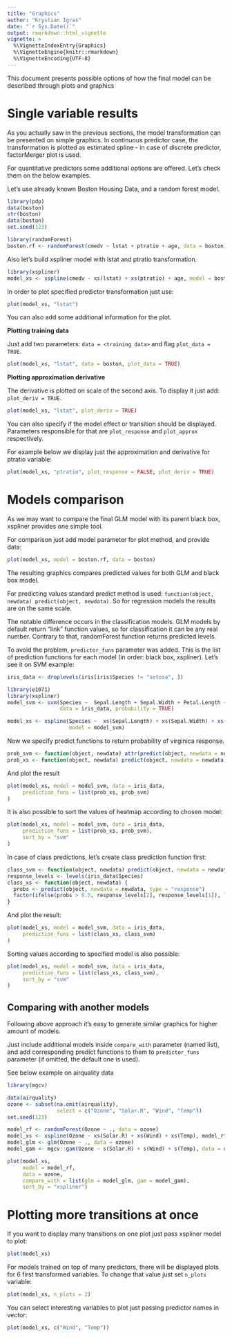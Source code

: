 ```yaml
---
title: "Graphics"
author: "Krystian Igras"
date: "`r Sys.Date()`"
output: rmarkdown::html_vignette
vignette: >
  %\VignetteIndexEntry{Graphics}
  %\VignetteEngine{knitr::rmarkdown}
  %\VignetteEncoding{UTF-8}
---
```


This document presents possible options of how the final model can be described through plots and graphics

# Single variable results

As you actually saw in the previous sections, the model transformation can be presented on simple graphics.
In continuous predictor case, the transformation is plotted as estimated spline - in case of discrete predictor, factorMerger plot is used.

For quantitative predictors some additional options are offered. Let's check them on the below examples.

Let's use already known Boston Housing Data, and a random forest model.
```r
library(pdp)
data(boston)
str(boston)
data(boston)
set.seed(123)

library(randomForest)
boston.rf <- randomForest(cmedv ~ lstat + ptratio + age, data = boston)
```

Also let's build xspliner model with lstat and ptratio transformation.
```r
library(xspliner)
model_xs <- xspline(cmedv ~ xs(lstat) + xs(ptratio) + age, model = boston.rf)
```

In order to plot specified predictor transformation just use:
```r
plot(model_xs, "lstat")
```

You can also add some additional information for the plot.

**Plotting training data**

Just add two parameters: `data = <training data>` and flag `plot_data = TRUE`.
```r
plot(model_xs, "lstat", data = boston, plot_data = TRUE)
```

**Plotting approximation derivative**

The derivative is plotted on scale of the second axis. To display it just add: `plot_deriv = TRUE`.
```r
plot(model_xs, "lstat", plot_deriv = TRUE)
```

You can also specify if the model effect or transition should be displayed. Parameters responsible for that are `plot_response` and `plot_approx` respectively.

For example below we display just the approximation and derivative for ptratio variable:
```r
plot(model_xs, "ptratio", plot_response = FALSE, plot_deriv = TRUE)
```

# Models comparison

As we may want to compare the final GLM model with its parent black box, xspliner provides one simple tool.

For comparison just add model parameter for plot method, and provide data:
```r
plot(model_xs, model = boston.rf, data = boston)
```

The resulting graphics compares predicted values for both GLM and black box model.

For predicting values standard predict method is used: `function(object, newdata) predict(object, newdata)`.
So for regression models the results are on the same scale.

The notable difference occurs in the classification models. GLM models by default return "link" function values, so for classification it can be any real number. Contrary to that, randomForest function returns predicted levels.

To avoid the problem, `predictor_funs` parameter was added. This is the list of prediction functions for each model (in order: black box, xspliner). Let's see it on SVM example:

```r
iris_data <- droplevels(iris[iris$Species != "setosa", ])

library(e1071) 
library(xspliner)
model_svm <- svm(Species ~  Sepal.Length + Sepal.Width + Petal.Length + Petal.Width, 
                 data = iris_data, probability = TRUE)

model_xs <- xspline(Species ~  xs(Sepal.Length) + xs(Sepal.Width) + xs(Petal.Length) + xs(Petal.Width),
                    model = model_svm)
```

Now we specify predict functions to return probability of virginica response.
```r
prob_svm <- function(object, newdata) attr(predict(object, newdata = newdata, probability = TRUE), "probabilities")[, 2]
prob_xs <- function(object, newdata) predict(object, newdata = newdata, type = "response")
```

And plot the result
```r
plot(model_xs, model = model_svm, data = iris_data,
     prediction_funs = list(prob_xs, prob_svm)
)  
```

It is also possible to sort the values of heatmap according to chosen model:

```r
plot(model_xs, model = model_svm, data = iris_data,
     prediction_funs = list(prob_xs, prob_svm),
     sort_by = "svm"
)  
```

In case of class predictions, let's create class prediction function first:
```r
class_svm <- function(object, newdata) predict(object, newdata = newdata)
response_levels <- levels(iris_data$Species)
class_xs <- function(object, newdata) {
  probs <- predict(object, newdata = newdata, type = "response")
  factor(ifelse(probs > 0.5, response_levels[2], response_levels[1]), levels = response_levels)
}
```

And plot the result:
```r
plot(model_xs, model = model_svm, data = iris_data,
     prediction_funs = list(class_xs, class_svm)
)  
```

Sorting values according to specified model is also possible:

```r
plot(model_xs, model = model_svm, data = iris_data,
     prediction_funs = list(class_xs, class_svm),
     sort_by = "svm"
)  
```

## Comparing with another models

Following above approach it's easy to generate similar graphics for higher amount of models.

Just include additional models inside `compare_with` parameter (named list), and add corresponding predict functions to them to `predictor_funs` parameter (if omitted, the default one is used).

See below example on airquality data
```r
library(mgcv)

data(airquality)
ozone <- subset(na.omit(airquality),
                select = c("Ozone", "Solar.R", "Wind", "Temp"))
set.seed(123)

model_rf <- randomForest(Ozone ~ ., data = ozone)
model_xs <- xspline(Ozone ~ xs(Solar.R) + xs(Wind) + xs(Temp), model_rf, data = ozone)
model_glm <- glm(Ozone ~ ., data = ozone)
model_gam <- mgcv::gam(Ozone ~ s(Solar.R) + s(Wind) + s(Temp), data = ozone)

plot(model_xs, 
     model = model_rf, 
     data = ozone, 
     compare_with = list(glm = model_glm, gam = model_gam),
     sort_by = "xspliner")
```

# Plotting more transitions at once

If you want to display many transitions on one plot just pass xspliner model to plot:
```r
plot(model_xs)
```

For models trained on top of many predictors, there will be displayed plots for 6 first transformed variables.
To change that value just set `n_plots` variable:

```r
plot(model_xs, n_plots = 2)
```

You can select interesting variables to plot just passing predictor names in vector:
```r
plot(model_xs, c("Wind", "Temp"))
```
